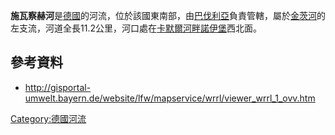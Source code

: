 {{Coord|48.31915971900762|N|10.323457717895508|E|display=title}}

'''施瓦察赫河'''是[[德國|德國]]的河流，位於該國東南部，由[[巴伐利亞|巴伐利亞]]負責管轄，屬於[[金茨河|金茨河]]的左支流，河道全長11.2公里，河口處在[[卡默爾河畔諾伊堡|卡默爾河畔諾伊堡]]西北面。

==參考資料==
* http://gisportal-umwelt.bayern.de/website/lfw/mapservice/wrrl/viewer_wrrl_1_ovv.htm {{Webarchive|url=https://archive.is/20050409031701/http://gisportal-umwelt.bayern.de/website/lfw/mapservice/wrrl/viewer_wrrl_1_ovv.htm |date=2005-04-09 }}

{{Germany-geo-stub}}
[[Category:德國河流|Category:德國河流]]